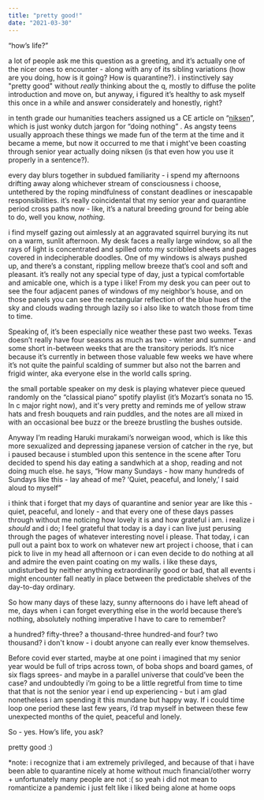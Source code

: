 ```yaml
---
title: "pretty good!"
date: "2021-03-30"
---
```


“how’s life?”

a lot of people ask me this question as a greeting, and it’s actually one of the nicer ones to encounter - along with any of its sibling variations (how are you doing, how is it going? How is quarantine?). i instinctively say "pretty good" without _really_ thinking about the q, mostly to diffuse the polite introduction and move on, but anyway, i figured it’s healthy to ask myself this once in a while and answer considerately and honestly, right? 

in tenth grade our humanities teachers assigned us a CE article on “[niksen](https://outline.com/s48EVR)”, which is just wonky dutch jargon for “doing nothing” . As angsty teens usually approach these things we made fun of the term at the time and it became a meme, but now it occurred to me that i might've been coasting through senior year actually doing niksen (is that even how you use it properly in a sentence?). 

every day blurs together in subdued familiarity - i spend my afternoons drifting away along whichever stream of consciousness i choose, untethered by the roping mindfulness of constant deadlines or inescapable responsibilities. it’s really coincidental that my senior year and quarantine period cross paths now - like, it’s a natural breeding ground for being able to do, well you know, _nothing_. 

i find myself gazing out aimlessly at an aggravated squirrel burying its nut on a warm, sunlit afternoon. My desk faces a really large window, so all the rays of light is concentrated and spilled onto my scribbled sheets and pages covered in indecipherable doodles. One of my windows is always pushed up, and there’s a constant, rippling mellow breeze that’s cool and soft and pleasant. it’s really not any special type of day, just a typical comfortable and amicable one, which is a type i like! From my desk you can peer out to see the four adjacent panes of windows of my neighbor’s house, and on those panels you can see the rectangular reflection of the blue hues of the sky and clouds wading through lazily so i also like to watch those from time to time. 

Speaking of, it’s been especially nice weather these past two weeks. Texas doesn’t really have four seasons as much as two - winter and summer - and some short in-between weeks that are the transitory periods. It’s nice because it’s currently in between those valuable few weeks we have where it’s not quite the painful scalding of summer but also not the barren and frigid winter, aka everyone else in the world calls spring.

the small portable speaker on my desk is playing whatever piece queued randomly on the “classical piano” spotify playlist (it’s Mozart’s sonata no 15. In c major right now), and it's very pretty and reminds me of yellow straw hats and fresh bouquets and rain puddles, and the notes are all mixed in with an occasional bee buzz or the breeze brustling the bushes outside.

Anyway I’m reading Haruki murakami’s norweigan wood, which is like this more sexualized and depressing japanese version of catcher in the rye, but i paused because i stumbled upon this sentence in the scene after Toru decided to spend his day eating a sandwhich at a shop, reading and not doing much else. he says, “How many Sundays - how many hundreds of Sundays like this - lay ahead of me? ‘Quiet, peaceful, and lonely,’ I said aloud to myself”

i think that i forget that my days of quarantine and senior year are like this - quiet, peaceful, and lonely - and that every one of these days passes through without me noticing how lovely it is and how grateful i am. i realize i _should_ and i do; I feel grateful that today is a day i can live just perusing through the pages of whatever interesting novel i please. That today, i can pull out a paint box to work on whatever new art project i choose, that i can pick to live in my head all afternoon or i can even decide to do nothing at all and admire the even paint coating on my walls. i like these days, undisturbed by neither anything extraordinarily good or bad, that all events i might encounter fall neatly in place between the predictable shelves of the day-to-day ordinary.  

So how many days of these lazy, sunny afternoons do i have left ahead of me, days when i can forget everything else in the world because there’s nothing, absolutely nothing imperative I have to care to remember?     

a hundred? fifty-three? a thousand-three hundred-and four? two thousand? i don't know - i doubt anyone can really ever know themselves.   

Before covid ever started, maybe at one point i imagined that my senior year would be full of trips across town, of boba shops and board games, of six flags sprees- and maybe in a parallel universe that could’ve been the case? and undoubtedly i’m going to be a little regretful from time to time that that is not the senior year i end up experiencing - but i am glad nonetheless i am spending it this mundane but happy way. If i could time loop one period these last few years, i’d trap myself in between these few unexpected months of the quiet, peaceful and lonely. 

So - yes. How’s life, you ask?

pretty good :)

\*note: i recognize that i am extremely privileged, and because of that i have been able to quarantine nicely at home without much financial/other worry + unfortunately many people are not :( so yeah i did not mean to romanticize a pandemic i just felt like i liked being alone at home oops
